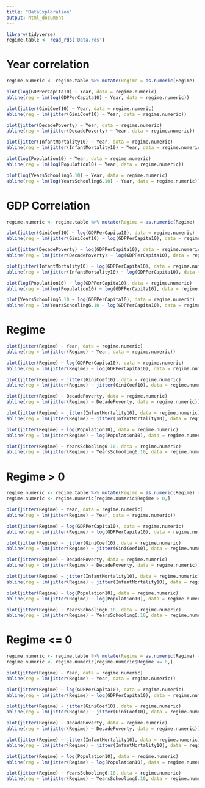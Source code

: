 ```yaml
---
title: "DataExploration"
output: html_document
---
```




```r
library(tidyverse)
regime.table <- read_rds('Data.rds')
```

# Year correlation
```r
regime.numeric <- regime.table %>% mutate(Regime = as.numeric(Regime) - 11)

plot(log(GDPPerCapita10) ~ Year, data = regime.numeric)
abline(reg = lm(log(GDPPerCapita10) ~ Year, data = regime.numeric))

plot(jitter(GiniCoef10) ~ Year, data = regime.numeric)
abline(reg = lm(jitter(GiniCoef10) ~ Year, data = regime.numeric))

plot(jitter(DecadePoverty) ~ Year, data = regime.numeric)
abline(reg = lm(jitter(DecadePoverty) ~ Year, data = regime.numeric))

plot(jitter(InfantMortality10) ~ Year, data = regime.numeric)
abline(reg = lm(jitter(InfantMortality10) ~ Year, data = regime.numeric))

plot(log(Population10) ~ Year, data = regime.numeric)
abline(reg = lm(log(Population10) ~ Year, data = regime.numeric))

plot(log(YearsSchooling6.10) ~ Year, data = regime.numeric)
abline(reg = lm(log(YearsSchooling6.10) ~ Year, data = regime.numeric))
```


# GDP Correlation
```r
regime.numeric <- regime.table %>% mutate(Regime = as.numeric(Regime) - 11)

plot(jitter(GiniCoef10) ~ log(GDPPerCapita10), data = regime.numeric)
abline(reg = lm(jitter(GiniCoef10) ~ log(GDPPerCapita10), data = regime.numeric))

plot(jitter(DecadePoverty) ~ log(GDPPerCapita10), data = regime.numeric)
abline(reg = lm(jitter(DecadePoverty) ~ log(GDPPerCapita10), data = regime.numeric))

plot(jitter(InfantMortality10) ~ log(GDPPerCapita10), data = regime.numeric)
abline(reg = lm(jitter(InfantMortality10) ~ log(GDPPerCapita10), data = regime.numeric))

plot(log(Population10) ~ log(GDPPerCapita10), data = regime.numeric)
abline(reg = lm(log(Population10) ~ log(GDPPerCapita10), data = regime.numeric))

plot(YearsSchooling6.10 ~ log(GDPPerCapita10), data = regime.numeric)
abline(reg = lm(YearsSchooling6.10 ~ log(GDPPerCapita10), data = regime.numeric))
```

# Regime
```r
plot(jitter(Regime) ~ Year, data = regime.numeric)
abline(reg = lm(jitter(Regime) ~ Year, data = regime.numeric))

plot(jitter(Regime) ~ log(GDPPerCapita10), data = regime.numeric)
abline(reg = lm(jitter(Regime) ~ log(GDPPerCapita10), data = regime.numeric))

plot(jitter(Regime) ~ jitter(GiniCoef10), data = regime.numeric)
abline(reg = lm(jitter(Regime) ~ jitter(GiniCoef10), data = regime.numeric))

plot(jitter(Regime) ~ DecadePoverty, data = regime.numeric)
abline(reg = lm(jitter(Regime) ~ DecadePoverty, data = regime.numeric))

plot(jitter(Regime) ~ jitter(InfantMortality10), data = regime.numeric)
abline(reg = lm(jitter(Regime) ~ jitter(InfantMortality10), data = regime.numeric))

plot(jitter(Regime) ~ log(Population10), data = regime.numeric)
abline(reg = lm(jitter(Regime) ~ log(Population10), data = regime.numeric))

plot(jitter(Regime) ~ YearsSchooling6.10, data = regime.numeric)
abline(reg = lm(jitter(Regime) ~ YearsSchooling6.10, data = regime.numeric))
```


# Regime > 0
```r
regime.numeric <- regime.table %>% mutate(Regime = as.numeric(Regime) - 11)
regime.numeric <- regime.numeric[regime.numeric$Regime > 0,]

plot(jitter(Regime) ~ Year, data = regime.numeric)
abline(reg = lm(jitter(Regime) ~ Year, data = regime.numeric))

plot(jitter(Regime) ~ log(GDPPerCapita10), data = regime.numeric)
abline(reg = lm(jitter(Regime) ~ log(GDPPerCapita10), data = regime.numeric))

plot(jitter(Regime) ~ jitter(GiniCoef10), data = regime.numeric)
abline(reg = lm(jitter(Regime) ~ jitter(GiniCoef10), data = regime.numeric))

plot(jitter(Regime) ~ DecadePoverty, data = regime.numeric)
abline(reg = lm(jitter(Regime) ~ DecadePoverty, data = regime.numeric))

plot(jitter(Regime) ~ jitter(InfantMortality10), data = regime.numeric)
abline(reg = lm(jitter(Regime) ~ jitter(InfantMortality10), data = regime.numeric))

plot(jitter(Regime) ~ log(Population10), data = regime.numeric)
abline(reg = lm(jitter(Regime) ~ log(Population10), data = regime.numeric))

plot(jitter(Regime) ~ YearsSchooling6.10, data = regime.numeric)
abline(reg = lm(jitter(Regime) ~ YearsSchooling6.10, data = regime.numeric))
```


# Regime <= 0
```r
regime.numeric <- regime.table %>% mutate(Regime = as.numeric(Regime) - 11)
regime.numeric <- regime.numeric[regime.numeric$Regime <= 0,]

plot(jitter(Regime) ~ Year, data = regime.numeric)
abline(reg = lm(jitter(Regime) ~ Year, data = regime.numeric))

plot(jitter(Regime) ~ log(GDPPerCapita10), data = regime.numeric)
abline(reg = lm(jitter(Regime) ~ log(GDPPerCapita10), data = regime.numeric))

plot(jitter(Regime) ~ jitter(GiniCoef10), data = regime.numeric)
abline(reg = lm(jitter(Regime) ~ jitter(GiniCoef10), data = regime.numeric))

plot(jitter(Regime) ~ DecadePoverty, data = regime.numeric)
abline(reg = lm(jitter(Regime) ~ DecadePoverty, data = regime.numeric))

plot(jitter(Regime) ~ jitter(InfantMortality10), data = regime.numeric)
abline(reg = lm(jitter(Regime) ~ jitter(InfantMortality10), data = regime.numeric))

plot(jitter(Regime) ~ log(Population10), data = regime.numeric)
abline(reg = lm(jitter(Regime) ~ log(Population10), data = regime.numeric))

plot(jitter(Regime) ~ YearsSchooling6.10, data = regime.numeric)
abline(reg = lm(jitter(Regime) ~ YearsSchooling6.10, data = regime.numeric))
```













